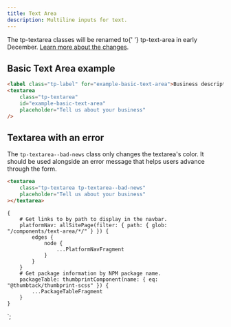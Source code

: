 ```yaml
---
title: Text Area
description: Multiline inputs for text.
---
```



<ComponentHeader data={props.data} />

<Alert type="warning" title="This component will be renamed">
    The <InlineCode>tp-textarea</InlineCode> classes will be renamed to{' '}
    <InlineCode>tp-text-area</InlineCode> in early December.
    <a href="https://github.com/thumbtack/thumbprint/issues/566">Learn more about the changes</a>.
</Alert>

## Basic Text Area example

```html
<label class="tp-label" for="example-basic-text-area">Business description</label>
<textarea
    class="tp-textarea"
    id="example-basic-text-area"
    placeholder="Tell us about your business"
/>
```

## Textarea with an error

The `tp-textarea--bad-news` class only changes the textarea's color. It should be used alongside an error message that helps users advance through the form.

```html
<textarea
    class="tp-textarea tp-textarea--bad-news"
    placeholder="Tell us about your business"
></textarea>
```

<ComponentFooter data={props.data} />

    {
        # Get links to by path to display in the navbar.
        platformNav: allSitePage(filter: { path: { glob: "/components/text-area/*/" } }) {
            edges {
                node {
                    ...PlatformNavFragment
                }
            }
        }
        # Get package information by NPM package name.
        packageTable: thumbprintComponent(name: { eq: "@thumbtack/thumbprint-scss" }) {
            ...PackageTableFragment
        }
    }
`;
